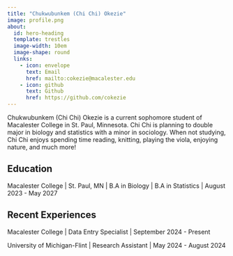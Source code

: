 ```yaml
---
title: "Chukwubunkem (Chi Chi) Okezie"
image: profile.png
about:
  id: hero-heading
  template: trestles
  image-width: 10em
  image-shape: round
  links:
    - icon: envelope
      text: Email
      href: mailto:cokezie@macalester.edu
    - icon: github
      text: Github
      href: https://github.com/cokezie
---
```


:::{#hero-heading}

Chukwubunkem (Chi Chi) Okezie is a current sophomore student of Macalester College in St. Paul, Minnesota. Chi Chi is planning to double major in biology and statistics with a minor in sociology. When not studying, Chi Chi enjoys spending time reading, knitting, playing the viola, enjoying nature, and much more! 

## Education

Macalester College | St. Paul, MN | B.A in Biology | B.A in Statistics | August 2023 - May 2027

## Recent Experiences

Macalester College | Data Entry Specialist | September 2024 - Present

University of Michigan-Flint | Research Assistant | May 2024 - August 2024

:::
